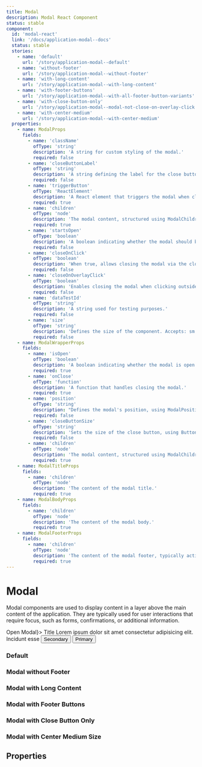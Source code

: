 ```yaml
---
title: Modal
description: Modal React Component
status: stable
component:
  id: 'modal-react'
  link: '/docs/application-modal--docs'
  status: stable
  stories:
    - name: 'default'
      url: '/story/application-modal--default'
    - name: 'without-footer'
      url: '/story/application-modal--without-footer'
    - name: 'with-long-content'
      url: '/story/application-modal--with-long-content'
    - name: 'with-footer-buttons'
      url: '/story/application-modal--with-all-footer-button-variants'
    - name: 'with-close-button-only'
      url: '/story/application-modal--modal-not-close-on-overlay-click'
    - name: 'with-center-medium'
      url: '/story/application-modal--with-center-medium'
  properties:
    - name: ModalProps
      fields:
        - name: 'className'
          ofType: 'string'
          description: 'A string for custom styling of the modal.'
          required: false
        - name: 'closeButtonLabel'
          ofType: 'string'
          description: 'A string defining the label for the close button, improving accessibility.'
          required: false
        - name: 'triggerButton'
          ofType: 'ReactElement'
          description: 'A React element that triggers the modal when clicked.'
          required: true
        - name: 'children'
          ofType: 'node'
          description: 'The modal content, structured using ModalChildren.'
          required: true
        - name: 'startsOpen'
          ofType: 'boolean'
          description: 'A boolean indicating whether the modal should be open by default. Defaults to false.'
          required: false
        - name: 'closeOnClick'
          ofType: 'boolean'
          description: 'When true, allows closing the modal via the close button or by clicking on the overlay. Defaults to true.'
          required: false
        - name: 'closeOnOverlayClick'
          ofType: 'boolean'
          description: 'Enables closing the modal when clicking outside its content (on the overlay). Defaults to true.'
          required: false
        - name: 'dataTestId'
          ofType: 'string'
          description: 'A string used for testing purposes.'
          required: false
        - name: 'size'
          ofType: 'string'
          description: 'Defines the size of the component. Accepts: sm (Small), md (Medium), lg (Large, default).'
          required: false
    - name: ModalWrapperProps
      fields:
        - name: 'isOpen'
          ofType: 'boolean'
          description: 'A boolean indicating whether the modal is open.'
          required: true
        - name: 'onClose'
          ofType: 'function'
          description: 'A function that handles closing the modal.'
          required: true
        - name: 'position'
          ofType: 'string'
          description: "Defines the modal's position, using ModalPositions."
          required: false
        - name: 'closeButtonSize'
          ofType: 'string'
          description: 'Sets the size of the close button, using ButtonSize.'
          required: false
        - name: 'children'
          ofType: 'node'
          description: 'The modal content, structured using ModalChildren.'
          required: true
    - name: ModalTitleProps
      fields:
        - name: 'children'
          ofType: 'node'
          description: 'The content of the modal title.'
          required: true
    - name: ModalBodyProps
      fields:
        - name: 'children'
          ofType: 'node'
          description: 'The content of the modal body.'
          required: true
    - name: ModalFooterProps
      fields:
        - name: 'children'
          ofType: 'node'
          description: 'The content of the modal footer, typically action buttons.'
          required: true
---
```


# Modal

Modal components are used to display content in a layer above the main content of the application. They are typically used for user interactions that require focus, such as forms, confirmations, or additional information.

<Section current="react">

<ComponentPreview>
  <Modal triggerButton={<Button>Open Modal</Button>}>
    <ModalTitle>Title</ModalTitle>
    <ModalBody>
      Lorem ipsum dolor sit amet consectetur adipisicing elit. Incidunt esse
    </ModalBody>
    <ModalFooter>
      <Button variant="secondary" appearance="dark" data-button>
        Secondary
      </Button>
      <Button variant="primary" data-button>
        Primary
      </Button>
    </ModalFooter>
  </Modal>
</ComponentPreview>

### Default

<StorybookFrame
  className="h-[268px]"
  componentId="modal-react"
  story="default"
/>

### Modal without Footer

<StorybookFrame
  className="h-[268px]"
  componentId="modal-react"
  story="without-footer"
/>

### Modal with Long Content

<StorybookFrame
  className="h-[400px]"
  componentId="modal-react"
  story="with-long-content"
/>

### Modal with Footer Buttons

<StorybookFrame
  className="h-[400px]"
  componentId="modal-react"
  story="with-footer-buttons"
/>

### Modal with Close Button Only

<StorybookFrame
  className="h-[400px]"
  componentId="modal-react"
  story="with-close-button-only"
/>

### Modal with Center Medium Size

<StorybookFrame
  className="h-[400px]"
  componentId="modal-react"
  story="with-center-medium"
/>

## Properties

<ComponentPropertiesTable componentId="modal-react" />

</Section>
